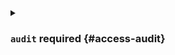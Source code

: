 


<details className="config-field" data-expandable="true">
<summary>

### `audit` <span className="config-field-required" data-required="false">required</span> <span className="config-field-type"></span> <span className="config-field-default"></span> <span className="config-field-enum"></span> {#access-audit}



</summary>

<PartialAuditreference />


</details>
